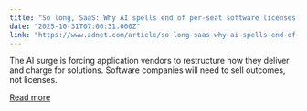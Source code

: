 ```yaml
---
title: "So long, SaaS: Why AI spells end of per-seat software licenses - and what comes next"
date: "2025-10-31T07:00:31.000Z"
link: "https://www.zdnet.com/article/so-long-saas-why-ai-spells-end-of-per-seat-software-licenses-and-what-comes-next/"
---
```


The AI surge is forcing application vendors to restructure how they deliver and charge for solutions. Software companies will need to sell outcomes, not licenses.

[Read more](https://www.zdnet.com/article/so-long-saas-why-ai-spells-end-of-per-seat-software-licenses-and-what-comes-next/)
